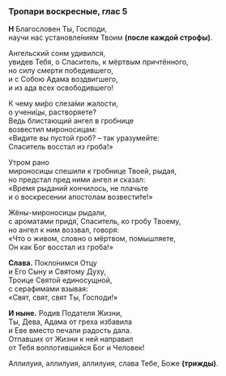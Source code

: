 ### Тропари воскресные, глас 5

**Н** Благословен Ты, Господи,  
научи нас установле́ниям Твоим **(после каждой строфы)**.

Ангельский сонм удивился,  
увидев Тебя, о Спаситель, к мёртвым причтённого,  
но силу смерти победившего,  
и с Собою Адама воздвигшего,  
и из ада всех освободившего!

К чему ми́ро слеза́ми жалости,  
о учени́цы, растворяете?  
Ведь блистающий ангел в гробнице  
возвестил мироносицам:  
«Видите вы пустой гроб? – так уразумейте:  
Спаситель восстал из гроба!»

Утром рано  
мироносицы спешили к гробнице Твоей, рыдая,  
но предстал пред ними ангел и сказал:  
«Время рыданий кончилось, не плачьте  
и о воскресении апостолам возвести́те!»

Жёны-мироносицы рыдали,  
с ароматами придя́, Спаситель, ко гробу Твоему,  
но ангел к ним воззвал, говоря:  
«Что о живом, словно о мёртвом, помышляете,  
Он как Бог восстал из гроба!»

**Слава.** Покло́нимся Отцу  
и Его Сыну и Святому Духу,  
Троице Святой единосущной,  
с серафимами взывая:  
«Свят, свят, свят Ты, Господи!»

**И ныне.** Родив Подателя Жизни,  
Ты, Дева, Адама от греха избавила  
и Еве вместо печали радость дала.  
Отпавших от Жизни к ней направил  
от Тебя воплотившийся Бог и Человек!

Аллилуия, аллилуия, аллилуия, слава Тебе, Боже **(трижды)**.
